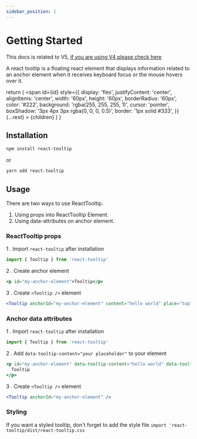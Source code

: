 ```yaml
---
sidebar_position: 1
---
```


# Getting Started

This docs is related to V5, [if you are using V4 please check here](https://reacttooltip.github.io/react-tooltip/)

A react tooltip is a floating react element that displays information related to an anchor element when it receives keyboard focus or the mouse hovers over it.


  return (
    <span
      id={id}
      style={{
        display: 'flex',
        justifyContent: 'center',
        alignItems: 'center',
        width: '60px',
        height: '60px',
        borderRadius: '60px',
        color: '#222',
        background: 'rgba(255, 255, 255, 1)',
        cursor: 'pointer',
        boxShadow: '3px 4px 3px rgba(0, 0, 0, 0.5)',
        border: '1px solid #333',
      }}
      {...rest}
    >
      {children}
    </span>
  )
}

## Installation

```bash
npm install react-tooltip
```

or

```bash
yarn add react-tooltip
```

## Usage

There are two ways to use ReactTooltip.

1. Using props into ReactTooltip Element.
2. Using data-attributes on anchor element.

### ReactTooltip props

1 . Import `react-tooltip` after installation

```js
import { Tooltip } from 'react-tooltip'
```

2 . Create anchor element

```jsx
<p id="my-anchor-element">Tooltip</p>
```

3 . Create `<Tooltip />` element

```jsx
<Tooltip anchorId="my-anchor-element" content="hello world" place="top" />
```

### Anchor data attributes

1 . Import `react-tooltip` after installation

```js
import { Tooltip } from 'react-tooltip'
```

2 . Add `data-tooltip-content="your placeholder"` to your element

```jsx
<p id="my-anchor-element" data-tooltip-content="hello world" data-tooltip-place="top">
  Tooltip
</p>
```

3 . Create `<Tooltip />` element

```jsx
<Tooltip anchorId="my-anchor-element" />
```

### Styling

If you want a styled tooltip, don't forget to add the style file `import 'react-tooltip/dist/react-tooltip.css`
